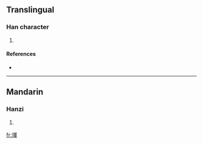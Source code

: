 ==Translingual==

===Han character===
{{Han char|rn=32|rad=土|as=09|sn=12|four=|canj=土月十十 (GBJJ)}}

# {{defn|Han|sort=土09}}

====References====
* {{Han ref|kx=0233.010|dkj=05240|hdz=10467.080|uh=581A|ud=22554}}

----

==Mandarin==

===Hanzi===
{{cmn-hanzi|pin=[[hún]] ([[hun2]])|wg=hun<sup>2</sup>}}

# {{defn|Mandarin|sort=土09}}

[[fr:堚]]